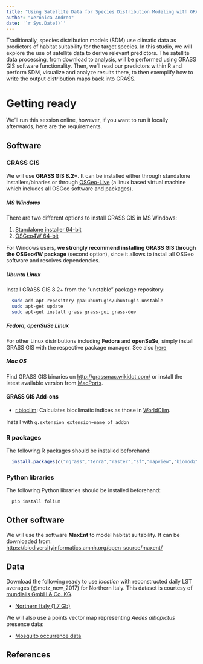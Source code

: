 ```yaml
---
title: "Using Satellite Data for Species Distribution Modeling with GRASS GIS and R"
author: "Verónica Andreo"
date: '`r Sys.Date()`'
---
```


Traditionally, species distribution models (SDM) use climatic data as predictors of habitat suitability for the target species. In this studio, we will explore the use of satellite data to derive relevant predictors. The satellite data processing, from download to analysis, will be performed using GRASS GIS software functionality. Then, we'll read our predictors within R and perform SDM, visualize and analyze results there, to then exemplify how to write the output distribution maps back into GRASS.

# Getting ready

We'll run this session online, however, if you want to run it locally 
afterwards, here are the requirements.

## Software 

### GRASS GIS

We will use **GRASS GIS 8.2+**. It can be installed either 
through standalone installers/binaries or through
[OSGeo-Live](https://live.osgeo.org/en/index.html) 
(a linux based virtual machine which includes all OSGeo software and packages).

##### MS Windows

There are two different options to install GRASS GIS in MS Windows:

1. [Standalone installer 64-bit](https://grass.osgeo.org/grass82/binary/mswindows/native/WinGRASS-8.2.1-1-Setup.exe) 
2. [OSGeo4W 64-bit](http://download.osgeo.org/osgeo4w/v2/osgeo4w-setup.exe) 

For Windows users, **we strongly recommend installing GRASS GIS through the OSGeo4W package** (second option), 
since it allows to install all OSGeo software and resolves dependencies. 

##### Ubuntu Linux

Install GRASS GIS 8.2+ from the "unstable" package repository:

```bash
  sudo add-apt-repository ppa:ubuntugis/ubuntugis-unstable
  sudo apt-get update
  sudo apt-get install grass grass-gui grass-dev
```

##### Fedora, openSuSe Linux

For other Linux distributions including **Fedora** and **openSuSe**, simply 
install GRASS GIS with the respective package manager. See also [here](https://grass.osgeo.org/download/linux/)

##### Mac OS

Find GRASS GIS binaries on <http://grassmac.wikidot.com/> or install the 
latest available version from [MacPorts](https://ports.macports.org/port/grass/).

#### GRASS GIS Add-ons 

* [r.bioclim](https://grass.osgeo.org/grass-stable/manuals/addons/r.bioclim.html): Calculates bioclimatic indices as those in [WorldClim](https://www.worldclim.org/bioclim).

Install with `g.extension extension=name_of_addon`

### R packages

The following R packages should be installed beforehand:

```r
  install.packages(c("rgrass","terra","raster","sf","mapview","biomod2","dismo","usdm","SDMtune","zeallot"))
```

### Python libraries

The following Python libraries should be installed beforehand:

```bash
  pip install folium 
```

## Other software

We will use the software **MaxEnt** to model habitat suitability. It can be 
downloaded from: <https://biodiversityinformatics.amnh.org/open_source/maxent/>

## Data

Download the following ready to use *location* with reconstructed daily LST 
averages (@metz_new_2017) for Northern Italy. This dataset is courtesy of
[mundialis GmbH & Co. KG](mundialis.de/en/).

* [Northern Italy (1.7 Gb)](https://drive.google.com/file/d/1z1b2NLC4Z6yzz_57RddTdRRK_gUkd7fU/view?usp=sharing)

We will also use a points vector map representing *Aedes albopictus* presence data:

* [Mosquito occurrence data](data/aedes_albopictus.gpkg)


## References

:::{#refs}
:::

<!-- - https://github.com/veroandreo/foss4g2022_grass4rs -->
<!-- - https://github.com/veroandreo/grass_opengeohub2021 -->
<!-- - Neteler, M. and Mitasova, H. (2008): *Open Source GIS: A GRASS GIS Approach*. Third edition. ed. Springer, New York. [Book site](https://grassbook.org/) -->
<!-- - Neteler, M., Bowman, M.H., Landa, M. and Metz, M. (2012): *GRASS GIS: a multi-purpose Open Source GIS*. Environmental Modelling & Software, 31: 124-130 [DOI](http://dx.doi.org/10.1016/j.envsoft.2011.11.014) -->
<!-- - Gebbert, S. and Pebesma, E. (2014). *A temporal GIS for field based environmental modeling*. Environmental Modelling & Software, 53, 1-12. [DOI](https://doi.org/10.1016/j.envsoft.2013.11.001) -->
<!-- - Gebbert, S. and Pebesma, E. (2017). *The GRASS GIS temporal framework*. International Journal of Geographical Information Science, 31, 1273-1292. [DOI](http://dx.doi.org/10.1080/13658816.2017.1306862) -->
<!-- - Gebbert, S., Leppelt, T. and Pebesma, E. (2019). *A Topology Based Spatio-Temporal Map Algebra for Big Data Analysis*. Data, 4, 86. [DOI](https://doi.org/10.3390/data4020086) -->
